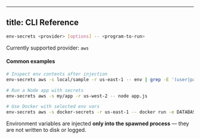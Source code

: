 
---
title: CLI Reference
---

```bash
env-secrets <provider> [options] -- <program-to-run>
```

Currently supported provider: `aws`

#### Common examples

```bash
# Inspect env contents after injection
env-secrets aws -s local/sample -r us-east-1 -- env | grep -E '(user|password)'

# Run a Node app with secrets
env-secrets aws -s my/app -r us-west-2 -- node app.js

# Use Docker with selected env vars
env-secrets aws -s docker-secrets -r us-east-1 -- docker run -e DATABASE_URL -e API_KEY my-app
```

Environment variables are injected **only into the spawned process** — they are not written to disk or logged.
